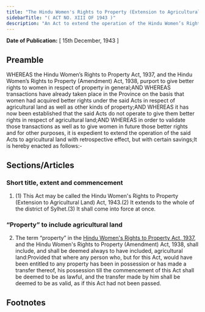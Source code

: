 ```yaml
---
title: "The Hindu Women's Rights to Property (Extension to Agricultural Land) Act, 1943 (Assam Act)"
sidebarTitle: "( ACT NO. XIII OF 1943 )"
description: "An Act to extend the operation of the Hindu Women’s Rights to Property Act, 1937, and the Hindu Women’s Rights to Property (Amendment) Act, 1938, to agricultural land in the district of Sylhet."
---
```


**Date of Publication:** [ 15th December, 1943 ]

## Preamble

WHEREAS the Hindu Women’s Rights to Property Act, 1937, and the Hindu Women’s Rights to Property (Amendment) Act, 1938, purport to give better rights to women in respect of property in general;AND WHEREAS transactions have already taken place in the Province on the basis that women had acquired better rights under the said Acts in respect of agricultural land as well as other kinds of property;AND WHEREAS it has now been established that the said Acts do not operate to give them better rights in respect of agricultural land;AND WHEREAS in order to validate those transactions as well as to give women in future those better rights and for other purposes, it is expedient to extend the operation of the said Acts to agricultural land with retrospective effect, but with certain savings;It is hereby enacted as follows:-

## Sections/Articles

### Short title, extent and commencement

1. (1) This Act may be called the Hindu Women's Rights to Property (Extension to Agricultural Land) Act, 1943.(2) It extends to the whole of the district of Sylhet.(3) It shall come into force at once.

### “Property” to include agricultural land

2. The term “property” in the [Hindu Women's Rights to Property Act, 1937](/act-171.html "Hindu Women"), and the Hindu Women's Rights to Property (Amendment) Act, 1938, shall include, and shall be deemed always to have included, agricultural land:Provided that where any person who, but for this Act, would have been entitled to any property has been in possession or has made a transfer thereof, his possession till the commencement of this Act shall be deemed to be as lawful, and the transfer made by him shall be deemed to be as valid, as if this Act had not been passed.

## Footnotes
